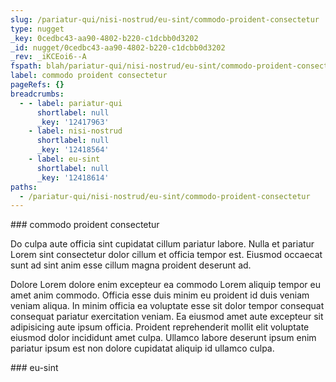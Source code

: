 ```yaml
---
slug: /pariatur-qui/nisi-nostrud/eu-sint/commodo-proident-consectetur
type: nugget
_key: 0cedbc43-aa90-4802-b220-c1dcbb0d3202
_id: nugget/0cedbc43-aa90-4802-b220-c1dcbb0d3202
_rev: _iKCEoi6--A
fspath: blah/pariatur-qui/nisi-nostrud/eu-sint/commodo-proident-consectetur.md
label: commodo proident consectetur
pageRefs: {}
breadcrumbs:
  - - label: pariatur-qui
      shortlabel: null
      _key: '12417963'
    - label: nisi-nostrud
      shortlabel: null
      _key: '12418564'
    - label: eu-sint
      shortlabel: null
      _key: '12418614'
paths:
  - /pariatur-qui/nisi-nostrud/eu-sint/commodo-proident-consectetur
---
```


<NuggetArea>
<Nugget slug="/pariatur-qui/nisi-nostrud/eu-sint/commodo-proident-consectetur" type="nugget" _key="0cedbc43-aa90-4802-b220-c1dcbb0d3202" _id="nugget/0cedbc43-aa90-4802-b220-c1dcbb0d3202" _rev="_iKCEoi6--A" fspath="blah/pariatur-qui/nisi-nostrud/eu-sint/commodo-proident-consectetur.md" label="commodo proident consectetur" paths="/pariatur-qui/nisi-nostrud/eu-sint/commodo-proident-consectetur">
<NuggetBody>
### commodo proident consectetur

Do culpa aute officia sint cupidatat cillum pariatur labore. Nulla et pariatur Lorem sint consectetur dolor cillum et officia tempor est. Eiusmod occaecat sunt ad sint anim esse cillum magna proident deserunt ad.

Dolore Lorem dolore enim excepteur ea commodo Lorem aliquip tempor eu amet anim commodo. Officia esse duis minim eu proident id duis veniam veniam aliqua. In minim officia ea voluptate esse sit dolor tempor consequat consequat pariatur exercitation veniam. Ea eiusmod amet aute excepteur sit adipisicing aute ipsum officia. Proident reprehenderit mollit elit voluptate eiusmod dolor incididunt amet culpa. Ullamco labore deserunt ipsum enim pariatur ipsum est non dolore cupidatat aliquip id ullamco culpa.

</NuggetBody>
<Breadcrumbs>
<Crumbs>
<Crumb _key="12417963" label="pariatur-qui" /><Crumb _key="12418564" label="nisi-nostrud" /><Crumb _key="12418614" label="eu-sint" />
</Crumbs>
</Breadcrumbs>
</Nugget>

<NuggetsInbound>
</NuggetsInbound>
<NuggetsOutbound>
</NuggetsOutbound>
</NuggetArea>
<PassagesInbound>
<Passage direction="inbound" type="passage" _key="12418614" _id="passage/12418614" _rev="_iKCEoi6---" label="eu-sint" passage="eu-sint" fspath="blah/pariatur-qui/nisi-nostrud/eu-sint" paths="/pariatur-qui/nisi-nostrud/eu-sint" slug="/pariatur-qui/nisi-nostrud/eu-sint">
<NuggetBody>
### eu-sint

</NuggetBody>
<Breadcrumbs>
<Crumbs>
<Crumb _key="12417963" label="pariatur-qui" /><Crumb _key="12418564" label="nisi-nostrud" />
</Crumbs>
</Breadcrumbs>
</Passage>

</PassagesInbound>
<PassagesOutbound>
</PassagesOutbound>